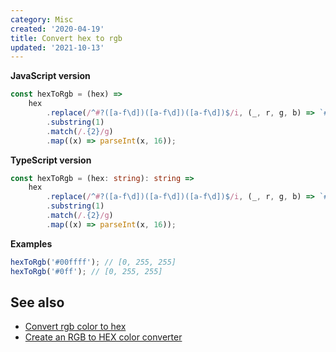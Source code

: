 ```yaml
---
category: Misc
created: '2020-04-19'
title: Convert hex to rgb
updated: '2021-10-13'
---
```


**JavaScript version**

```js hexToRgb.js
const hexToRgb = (hex) =>
    hex
        .replace(/^#?([a-f\d])([a-f\d])([a-f\d])$/i, (_, r, g, b) => `#${r}${r}${g}${g}${b}${b}`)
        .substring(1)
        .match(/.{2}/g)
        .map((x) => parseInt(x, 16));
```

**TypeScript version**

```ts hexToRgb.ts
const hexToRgb = (hex: string): string =>
    hex
        .replace(/^#?([a-f\d])([a-f\d])([a-f\d])$/i, (_, r, g, b) => `#${r}${r}${g}${g}${b}${b}`)
        .substring(1)
        .match(/.{2}/g)
        .map((x) => parseInt(x, 16));
```

**Examples**

```js examples.js
hexToRgb('#00ffff'); // [0, 255, 255]
hexToRgb('#0ff'); // [0, 255, 255]
```

## See also

-   [Convert rgb color to hex](https://phuoc.ng/collection/1-loc/convert-rgb-color-to-hex/)
-   [Create an RGB to HEX color converter](https://phuoc.ng/collection/react-drag-drop/create-an-rgb-to-hex-color-converter/)
